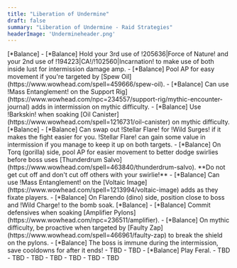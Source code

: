 ```yaml
---
title: "Liberation of Undermine"
draft: false
summary: "Liberation of Undermine - Raid Strategies"
headerImage: 'Undermineheader.png'
---
```


<BossCard title="Vexie and the Geargrinders" id="225821">
[*Balance] <Talents name={"Vexie Talents"} talents={"CYGAkuH5GdQpDrgY32rlVGnyqBAAAAAAAAAAAAAAAAAALUmlMGzMwDYWYZmZAzMbzsMz2MWYmZGzyMGjZM2wCDwAstNWw0MzyoAAQAsxMzMgNjhB"}/>
- [*Balance] Hold your 3rd use of !205636|Force of Nature! and your 2nd use of !194223|CA!/!102560|Incarnation! to make use of both inside lust for intermission damage amp.
- [*Balance] Pool AP for easy movement if you're targeted by [Spew Oil](https://www.wowhead.com/spell=459666/spew-oil).
- [*Balance] Can use !Mass Entanglement! on the Support Rig](https://www.wowhead.com/npc=234557/support-rig/mythic-encounter-journal) adds in intermission on mythic difficulty.
- [*Balance] Use !Barkskin! when soaking [Oil Canister](https://www.wowhead.com/spell=1216731/oil-canister) on mythic difficulty.
</BossCard>

<BossCard title="Cauldron of Carnage" id="229181">
[*Balance] <Talents name={"Cauldron Talents"} talents={"CYGAkuH5GdQpDrgY32rlVGnyqBAAAAAAAAAAAAAAAAAALUmlMGzMwDYWYZmZAzMbjlZ2mxCzMzYWmxMjZM2wGDwAstNWw0MzyoAAQAsZmZmBsZgB"}/>
- [*Balance] Can swap out !Stellar Flare! for !Wild Surges! if it makes the fight easier for you. !Stellar Flare! can gain some value in intermission if you manage to keep it up on both targets.
- [*Balance] On Torq (gorilla) side, pool AP for easier movement to better dodge swirlies before boss uses [Thunderdrum Salvo](https://www.wowhead.com/spell=463840/thunderdrum-salvo). **Do not get cut off and don't cut off others with your swirlie!**
- [*Balance] Can use !Mass Entanglement! on the [Voltaic Image](https://www.wowhead.com/spell=1213994/voltaic-image) adds as they fixate players.
- [*Balance] On Flarendo (dino) side, position close to boss and !Wild Charge! to the bomb soak.
</BossCard>

<BossCard title="Rik Reverb" image="raids/undermine/rikreverb.webp">
[*Balance] <Talents name={"Rik Reverb Talents"} talents={"CYGAAAAAAAAAAAAAAAAAAAAAAAAAAAAAAAAAAAAAAAAALUmtMGzMwDYWYZmZAmZbmlZ2mxCzMzYWmxYMjxGWYAGgttxCmmZWGAAAAsZmxMgNjZM"}/>
- [*Balance] Commit defensives when soaking [Amplifier Pylons](https://www.wowhead.com/npc=236511/amplifier). 
- [*Balance] On mythic difficulty, be proactive when targeted by [Faulty Zap](https://www.wowhead.com/spell=466961/faulty-zap) to break the shield on the pylons.
- [*Balance] The boss is immune during the intermission, save cooldowns for after it ends!
</BossCard>

<BossCard title="Stix Bunkjunker" id="230322">
- TBD 
- TBD 
</BossCard>

<BossCard title="Sprocketmonger Lockenstock" id="230583">
- [*Balance] Play Feral.
- TBD 
</BossCard>

<BossCard title="One-Armed Bandit" id='228458'>
- TBD 
- TBD
</BossCard>

<BossCard title="Mugzee" id='229953'>
- TBD
- TBD
</BossCard>
 
<BossCard title="Chrome King Gallywix" image="raids/undermine/gallywix.png">
- TBD 
- TBD
</BossCard>
